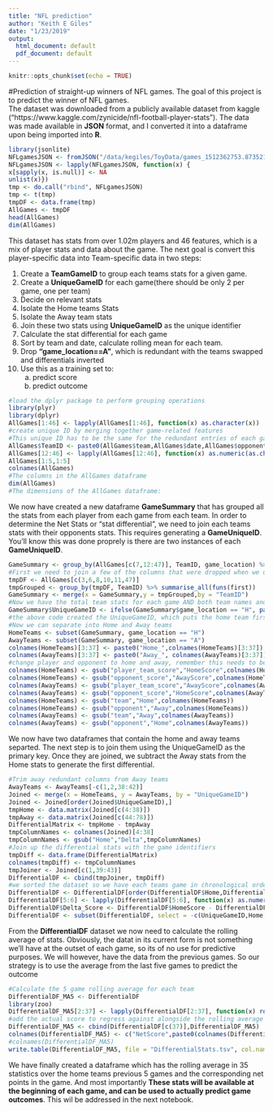 ```yaml
---
title: "NFL prediction"
author: "Keith E Giles"
date: "1/23/2019"
output:
  html_document: default
  pdf_document: default
---
```


```r
knitr::opts_chunk$set(echo = TRUE)
```

#Prediction of straight-up winners of NFL games. 
The goal of this project is to predict the winner of NFL games.  
The dataset was downloaded from a publicly available dataset from kaggle ("https://www.kaggle.com/zynicide/nfl-football-player-stats"). The data was made available in $\textbf{JSON}$ format, and I converted it into a dataframe upon being imported into $\textbf{R}$.  

```r
library(jsonlite)
NFLgamesJSON <- fromJSON("/data/kegiles/ToyData/games_1512362753.8735218.json")
NFLgamesJSON <- lapply(NFLgamesJSON, function(x) {
x[sapply(x, is.null)] <- NA
unlist(x)})
tmp <- do.call("rbind", NFLgamesJSON)
tmp <- t(tmp)
tmpDF <- data.frame(tmp)
AllGames <- tmpDF
head(AllGames)
dim(AllGames)
```
This dataset has stats from over 1.02m players and 46 features, which is a mix of player stats and data about the game.  The next goal is convert this player-specific data into Team-specific data in two steps:

1.    Create a **TeamGameID** to group each teams stats for a given game.
2.    Create a **UniqueGameID** for each game(there should be only 2 per game, one per team)
3.    Decide on relevant stats
4.    Isolate the Home teams Stats
5.    Isolate the Away team stats
6.    Join these two stats using **UniqueGameID** as the unique identifier
7.    Calculate the stat differential for each game
8.    Sort by team and date, calculate rolling mean for each team.  
9.    Drop **"game_location==A"**, which is redundant with the teams swapped and differentials inverted  
10.   Use this as a training set  to: 
         a.  predict score
         b.  predict outcome

```r
#load the dplyr package to perform grouping operations
library(plyr)
library(dplyr)
AllGames[1:46] <- lapply(AllGames[1:46], function(x) as.character(x))
#create unique ID by merging together game-related features
#This unique ID has to be the same for the redundant entries of each game, with the home team first, then the date, then the away team.  
AllGames$TeamID <- paste0(AllGames$team,AllGames$date,AllGames$opponent)
AllGames[12:46] <- lapply(AllGames[12:46], function(x) as.numeric(as.character(x)))
AllGames[1:5,1:5]
colnames(AllGames)
#The columns in the AllGames dataframe
dim(AllGames)
#The dimensions of the AllGames dataframe:
```

We now have created a new dataframe **GameSummary** that has grouped all the stats from each player from each game  from each team. In order to determine the Net Stats or "stat differential", we need to join each teams stats with their opponents stats.  This requires generating a **GameUniqueID**. You'll know this was done proprely is there are two instances of each **GameUniqueID**.  
```r
GameSummary <- group_by(AllGames[c(7,12:47)], TeamID, game_location) %>% summarise_all(funs(sum))
#First we need to join a few of the columns that were dropped when we used groupBy to create the GameSummary dataframe. These can be joined using the TeamID field.
tmpDF <- AllGames[c(3,6,8,10,11,47)]
tmpGrouped <- group_by(tmpDF, TeamID) %>% summarise_all(funs(first))
GameSummary <- merge(x = GameSummary,y = tmpGrouped,by = "TeamID")
#Now we have the total team stats for each game AND both team names and the date and score. We can now move on to make a unique game ID
GameSummary$UniqueGameID <- ifelse(GameSummary$game_location == "H", paste0(GameSummary$team, GameSummary$date,GameSummary$opponent), paste0(GameSummary$opponent,GameSummary$date,GameSummary$team))
#the above code created the UniqueGameID, which puts the home team first.
#Now we can separate into Home and Away teams
HomeTeams <- subset(GameSummary, game_location == "H")
AwayTeams <- subset(GameSummary, game_location == "A")
colnames(HomeTeams)[3:37] <- paste0("Home_",colnames(HomeTeams)[3:37])
colnames(AwayTeams)[3:37] <- paste0("Away_", colnames(AwayTeams)[3:37])
#change player and opponent to home and away, remember this needs to be inverted for the away team dataset
colnames(HomeTeams) <- gsub("player_team_score","HomeScore",colnames(HomeTeams))
colnames(HomeTeams) <- gsub("opponent_score","AwayScore",colnames(HomeTeams))
colnames(AwayTeams) <- gsub("player_team_score","AwayScore",colnames(AwayTeams))
colnames(AwayTeams) <- gsub("opponent_score","HomeScore",colnames(AwayTeams))
colnames(HomeTeams) <- gsub("team","Home",colnames(HomeTeams))
colnames(HomeTeams) <- gsub("opponent","Away",colnames(HomeTeams))
colnames(AwayTeams) <- gsub("team","Away",colnames(AwayTeams))
colnames(AwayTeams) <- gsub("opponent","Home",colnames(AwayTeams))
```
We now have two dataframes that contain the home and away teams separted.  The next step is to join them using the UniqueGameID as the primary key. Once they are joined, we subtract the Away stats from the Home stats to generate the first differential. 
```r
#Trim away redundant columns from Away teams
AwayTeams <- AwayTeams[-c(1,2,38:42)]
Joined <- merge(x = HomeTeams, y = AwayTeams, by = "UniqueGameID") 
Joined <- Joined[order(Joined$UniqueGameID),]
tmpHome <- data.matrix(Joined[c(4:38)])
tmpAway <- data.matrix(Joined[c(44:78)])
DifferentialMatrix <- tmpHome - tmpAway
tmpColumnNames <- colnames(Joined)[4:38]
tmpColumnNames <- gsub("Home","Delta",tmpColumnNames)
#Join up the differential stats with the game identifiers 
tmpDiff <- data.frame(DifferentialMatrix)
colnames(tmpDiff) <- tmpColumnNames
tmpJoiner <- Joined[c(1,39:43)]
DifferentialDF <- cbind(tmpJoiner, tmpDiff)
#we sorted the dataset so we have each teams game in chronological order
DifferentialDF <- DifferentialDF[order(DifferentialDF$Home,DifferentialDF$date),]
DifferentialDF[5:6] <- lapply(DifferentialDF[5:6], function(x) as.numeric(x))
DifferentialDF$Delta_Score <- DifferentialDF$HomeScore - DifferentialDF$AwayScore
DifferentialDF <- subset(DifferentialDF, select = -c(UniqueGameID,Home,Away,HomeScore,AwayScore))
```

From the **DifferentialDF** dataset we now need to calculate the rolling average of stats. Obviously, the datat in its current form is not something we'll have at the outset of each game, so its of no use for predictive purposes.  We will however, have the data from the previous games.   So our strategy is to use the average from the last five games to predict the outcome
```r
#Calculate the 5 game rolling average for each team
DifferentialDF_MA5 <- DifferentialDF
library(zoo)
DifferentialDF_MA5[2:37] <- lapply(DifferentialDF[2:37], function(x) rollmean(x = x, k = 5, align = "right", fill = NA))
#add the actual score to regress against alongside the rolling average of score differential 
DifferentialDF_MA5 <- cbind(DifferentialDF[c(37)],DifferentialDF_MA5)
colnames(DifferentialDF_MA5) <- c("NetScore",paste0(colnames(DifferentialDF_MA5)[2:38],"_MA5"))
#colnames(DifferentialDF_MA5)
write.table(DifferentialDF_MA5, file = "DifferentialStats.tsv", col.names = T, row.names = F, quote = F, sep = "\t")
```

We have finally created a dataframe which has the rolling average in 35 statistics over the home teams previous 5 games and the corresponding net points in the game. And most importantly **These stats will be available at the beginning of each game, and can be used to actually predict game outcomes**. This wil be addressed in the next notebook.
